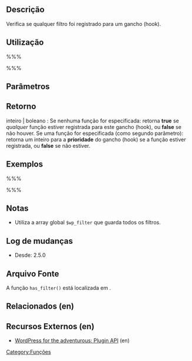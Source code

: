 {{Languages|
{{en|Function_Reference/has_filter}}
{{ja|関数リファレンス/has_filter}}
{{pt-br|Referência_de_Funções/has_filter}}
}}

== Descrição ==

Verifica se qualquer filtro foi registrado para um gancho (hook).

== Utilização ==
%%% <?php has_filter( $tag, $funcao_a_verificar ); ?> %%%

== Parâmetros ==

{{Parameter|$tag|string|O nome de gancho(hook) do filtro.|obrigatório}}
{{Parameter|$funcao_a_verificar|callback| Se especificado, retorna a prioridade desta função neste gancho (hook). Se a função especificada ''não'' está anexada a este ganho (hook), retorna '''false'''.|opcional|False}}

== Retorno ==

; inteiro | boleano : Se nenhuma função for especificada: retorna '''true''' se ''qualquer'' função estiver registrada para este gancho (hook), ou '''false''' se não houver. Se uma função for especificada (como segundo parâmetro): retorna um inteiro para a '''prioridade''' do gancho (hook) se a função estiver registrada, ou '''false''' se não estiver.

== Exemplos ==
%%%<?php
if ( ! has_filter( 'the_content', 'example_alter_the_content' ) )
	add_filter( 'the_content', 'prefix_alter_the_content' );
?>%%%

== Notas ==

* Utiliza a array global <code>$wp_filter</code> que guarda todos os filtros.

== Log de mudanças ==

* Desde: 2.5.0

== Arquivo Fonte ==

A função <tt>has_filter()</tt> está localizada em {{Trac|wp-includes/plugin.php|tags/{{CurrentVersion}}|115}}.

== Relacionados (en) ==

{{Filter Tags}}

== Recursos Externos (en) ==

* [https://carlalexander.ca/wordpress-adventurous-plugin-api/ WordPress for the adventurous: Plugin API] (en)

{{Tag Footer}}

[[Category:Funções]]

{{Codex-pt}}